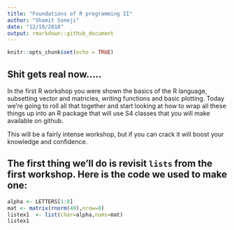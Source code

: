 ```yaml
---
title: "Foundations of R programming II"
author: "Shamit Soneji"
date: "12/10/2018"
output: rmarkdown::github_document
---
```


```r
knitr::opts_chunk$set(echo = TRUE)
```

## Shit gets real now.....
In the first R workshop you were shown the basics of the R language, subsetting vector and matricies, writing functions and basic plotting. Today we're going to roll all that together and start looking at how to wrap all these things up into an R package that will use S4 classes that you will make available on github.

This will be a fairly intense workshop, but if you can crack it will boost your knowledge and confidence.

## The first thing we'll do is revisit `lists` from the first workshop. Here is the code we used to make one:
```r
alpha <- LETTERS[1:8]
mat <- matrix(rnorm(40),nrow=8)
listex1  <- list(char=alpha,nums=mat)
listex1
```